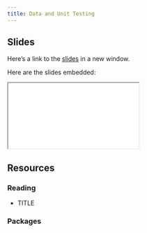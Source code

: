 ```yaml
---
title: Data and Unit Testing
---
```


## Slides

Here's a link to the [slides](/slides/03-packages/04-testing/index.qmd){target="_blank"} in a new window. 

Here are the slides embedded:

<iframe class="slide-deck ar3x2" src="/slides/03-packages/04-testing/index.html" title="Data and Unit Testing slides">
</iframe>

## Resources

### Reading

- TITLE

  <LINK>


### Packages

